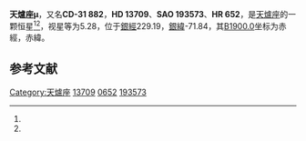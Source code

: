 {{Starbox begin
| name = 天爐座μ
}}
{{Starbox observe
| epoch = [[J2000.0|J2000.0]]
| constell = [[天爐座|天爐座]]<ref name=SIMBAD>{{cite web
 | url=http://simbad.u-strasbg.fr/simbad/sim-id?Ident=HR+652
 | title =Pulsating variable Star
 | publisher=Centre de Données astronomiques de Strasbourg
 | work=SIMBAD
 | accessdate=2012-07-13}}</ref><ref name=DATA>{{cite web
 | url=http://vizier.u-strasbg.fr/viz-bin/VizieR-5?-out.add=.&-source=5050&-corr=PK=HR&-out.max=9999&HR=652
 | title =VizieR Detailed Page
 | accessdate=2012-07-13}}</ref>
| 星官 = 
| ra = {{RA|2|12|54.5}}<ref name=SIMBAD /><ref name=DATA />
| dec = {{DEC|-30|43|26}}<ref name=SIMBAD /><ref name=DATA />
| appmag_v = 5.28<ref name=SIMBAD /><ref name=DATA />
}}
{{Starbox character
| class = B9V<ref name=SIMBAD /><ref name=DATA />
| b-v = -0.02<ref name=SIMBAD /><ref name=DATA />
| u-b = -0.06<ref name=SIMBAD /><ref name=DATA />
| r-i = <ref name=SIMBAD /><ref name=DATA />
| variable = 
}}
{{Starbox astrometry
| radial_v = -0.06
| prop_mo_ra = 10
| parallax = 0.064
| p_error = 
}}
{{Starbox catalog
| names =CD-31 882，[[SAO星表|SAO]] 193573，[[HD星表|HD]] 13709，[[HR星表|HR]] 652}}
{{Starbox reference |Simbad=HR+652}}
{{Starbox end}}

'''天爐座μ'''，又名'''CD-31 882'''，'''HD 13709'''、'''SAO 193573'''、'''HR 652'''，是[[天爐座|天爐座]]的一颗恒星<ref name=SIMBAD /><ref name=DATA />，视星等为5.28，位于[[銀道座標系|銀經]]229.19，[[銀道座標系|銀緯]]-71.84，其[[B1900.0|B1900.0]]坐标为赤經{{RA|2|8|30.2}}，赤緯{{DEC|-31|-71.84|34}}。

== 参考文献 ==
{{reflist}}

{{star-stub}}

{{天爐座恒星}}
[[Category:天爐座|Category:天爐座]]
[[Category:HD和HDE天體|13709]]
[[Category:HR天體|0652]]
[[Category:SAO天體|193573]]